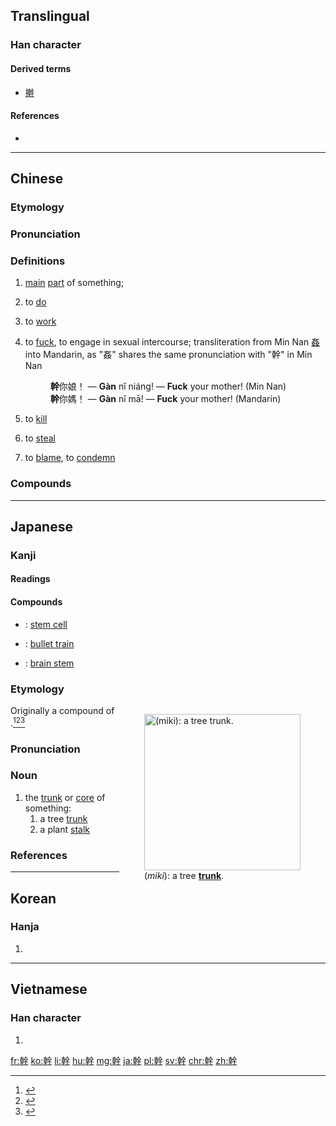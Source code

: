 {{also|干|榦}}
==Translingual==

===Han character===
{{Han char|rn=51|rad=干|as=10|sn=13|four=48441|canj=JJOMJ|ids=⿰𠦝⿱𠆢干}}

====Derived terms====
* [[擀]]

====References====
* {{Han ref|kx=0341.090|dkj=09183|dj=0650.010|hdz=10409.090|uh=5E79|ud=24185|bh=B746|bd=46918}}

----

==Chinese==
{{zh-forms|s=干}}

===Etymology===
{{Han compound|倝|干|c1=s|c2=p|ls=psc}}

===Pronunciation===
{{zh-pron
|m=gàn
|c=gon3
|md=gáng/guāng
|md_note=gáng - literary; guāng - colloquial
|mn=kàn
|w=2koe
|cat=n
}}

===Definitions===
{{zh-hanzi}}

# [[main]] [[part]] of something;
#: {{zh-usex|樹'''幹{gàn}'''|[[trunk]] of a plant}}
#: {{zh-usex|軀'''幹{gàn}'''|[[body]] of animals}}
#: {{zh-usex|'''幹{gàn}'''道|[[main road]]; [[high street]]}}
# to [[do]]
#: {{zh-usex|你 在 '''幹{gàn}''' 什麼？|What are you '''doing'''?}}
# to [[work]]
#: {{zh-usex|幹活|to work}}
#: {{zh-usex|你 是 '''幹{gàn}''' 什麼 的？|What is your '''job'''?}}
# {{cx|vulgar|lang=zh}} to [[fuck]], to engage in sexual intercourse; transliteration from Min Nan [[姦]] into Mandarin, as "姦" shares the same pronunciation with "幹" in Min Nan
#: '''幹'''你娘！ ― '''Gàn''' nǐ niáng! ― '''Fuck''' your mother! (Min Nan)
#: '''幹'''你媽！ ― '''Gàn''' nǐ mā! ― '''Fuck''' your mother! (Mandarin)
# {{cx|vulgar|lang=zh}} to [[kill]]
# {{cx|vulgar|lang=zh}} to [[steal]]
# {{cx|vulgar|lang=zh}} to [[blame]], to [[condemn]]

===Compounds===
{{der3
|{{zh-l|幹不來|cannot do it}}
|{{zh-l|幹不了|cannot do it}}
|{{zh-l|幹部|cadre}}
|{{zh-l|幹部學校}}, {{zh-l|幹校|cadre school}}
|{{zh-l|幹才|ability}}
|{{zh-l|幹道|main road}}
|{{zh-l|幹得過兒|can be done}}
|{{zh-l|幹掉|to finish, to kill}}
|{{zh-l|幹活|to work}}, {{zh-l|幹活兒}}
|{{zh-l|幹家|household manager}}
|{{zh-l|幹架|to quarrel}}
|{{zh-l|幹將|go-getter}}
|{{zh-l|幹勁}}, {{zh-l|幹勁兒|vigor}}
|{{zh-l|幹警|cadre and police}}
|{{zh-l|幹練|competent}}
|{{zh-l|幹流|trunk stream}}
|{{zh-l|幹路|main road}}
|{{zh-l|幹嘛}}, {{zh-l|幹嗎|why on earth}}
|{{zh-l|幹渠|trunk canal}}
|{{zh-l|幹什麼|do what? why?}}
|{{zh-l|幹事|secretary in charge}}
|{{zh-l|幹頭兒|worth}}
|{{zh-l|幹線|main line}}
|{{zh-l|幹仗|to quarrel}}
|{{zh-l|幹細胞|stem cell}}
|{{zh-l|樹幹|tree trunk}}
}}

----

==Japanese==

===Kanji===
{{ja-kanji|grade=5|rs=十11}}

====Readings====
{{ja-readings
|goon=[[かん]] (kan)
|kanon=[[かん]] (kan)
|kun=[[みき]] (miki), [[から]] (kara)
}}

====Compounds====
{{der-top|Compounds}}
* {{ja-r|幹細胞|かんさいぼう}}: [[stem cell]]
* {{ja-r|新幹線|しんかんせん}}: [[bullet train]]
* {{ja-r|脳幹|のうかん}}: [[brain stem]]
{{der-bottom}}

===Etymology===
<div style="float:right;">
[[Image:Yellow birch trunk.jpg|thumb|250px|{{lang|ja|幹}} (''miki''): a tree '''[[trunk]]'''.]]
</div>
{{ja-kanjitab|みき|yomi=k}}
Originally a compound of {{compound|lang=ja|sort=みき|身|tr1=mi|t1=body|木|tr2=ki|t2=tree}}.<ref name="KDJ">{{R:Kokugo Dai Jiten}}</ref><ref name="DJR">{{R:Daijirin}}</ref><ref name="DJS">{{R:Daijisen}}</ref>

===Pronunciation===
{{ja-pron|yomi=k|みき|acc=1|acc_ref=DJR,NHK|acc2=0|acc2_ref=NHK}}

===Noun===
{{ja-noun|みき}}

# the [[trunk]] or [[core]] of something:
## a tree [[trunk]]
## a plant [[stalk]]

===References===
<references/>

----

==Korean==

===Hanja===
{{ko-hanja|hangeul=[[간]]|rv=gan|mr=kan}}

# {{defn|lang=ko|sort=干10}}

----

==Vietnamese==

===Han character===
{{vi-hantu|cán|rs=干10}}

# {{defn|lang=vi|sort=干10}}

[[fr:幹]]
[[ko:幹]]
[[li:幹]]
[[hu:幹]]
[[mg:幹]]
[[ja:幹]]
[[pl:幹]]
[[sv:幹]]
[[chr:幹]]
[[zh:幹]]
